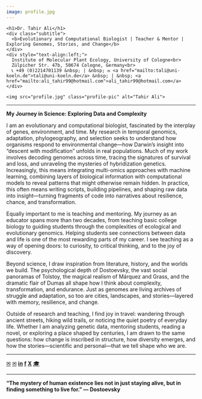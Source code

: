 ```yaml
---
image: profile.jpg
---
```


<div class="profile-header">
  <div class="profile-info">
    <h1>Dr. Tahir Ali</h1>
    <div class="subtitle">
      <b>Evolutionary and Computational Biologist | Teacher & Mentor | Exploring Genomes, Stories, and Change</b>
    </div>
    <div style="text-align:left;">
      Institute of Molecular Plant Ecology, University of Cologne<br>
      Zülpicher Str. 47b, 50674 Cologne, Germany<br>
      📞 +49 (0)2214701139 &nbsp; | &nbsp; ✉️ <a href="mailto:tali@uni-koeln.de">tali@uni-koeln.de</a> &nbsp; | &nbsp; <a href="mailto:ali_tahir99@hotmail.com">ali_tahir99@hotmail.com</a>
    </div>
  </div>
  <div class="profile-photo">
    <img src="profile.jpg" class="profile-pic" alt="Tahir Ali">
  </div>
</div>

---

**My Journey in Science: Exploring Data and Complexity**

I am an evolutionary and computational biologist, fascinated by the interplay of genes, environment, and time. My research in temporal genomics, adaptation, phylogeography, and selection seeks to understand how organisms respond to environmental change—how Darwin’s insight into “descent with modification” unfolds in real populations. Much of my work involves decoding genomes across time, tracing the signatures of survival and loss, and unraveling the mysteries of hybridization genetics. Increasingly, this means integrating multi-omics approaches with machine learning, combining layers of biological information with computational models to reveal patterns that might otherwise remain hidden. In practice, this often means writing scripts, building pipelines, and shaping raw data into insight—turning fragments of code into narratives about resilience, chance, and transformation.

Equally important to me is teaching and mentoring. My journey as an educator spans more than two decades, from teaching basic college biology to guiding students through the complexities of ecological and evolutionary genomics. Helping students see connections between data and life is one of the most rewarding parts of my career. I see teaching as a way of opening doors: to curiosity, to critical thinking, and to the joy of discovery.

Beyond science, I draw inspiration from literature, history, and the worlds we build. The psychological depth of Dostoevsky, the vast social panoramas of Tolstoy, the magical realism of Márquez and Grass, and the dramatic flair of Dumas all shape how I think about complexity, transformation, and endurance. Just as genomes are living archives of struggle and adaptation, so too are cities, landscapes, and stories—layered with memory, resilience, and change.

Outside of research and teaching, I find joy in travel: wandering through ancient streets, hiking wild trails, or noticing the quiet poetry of everyday life. Whether I am analyzing genetic data, mentoring students, reading a novel, or exploring a place shaped by centuries, I am drawn to the same questions: how change is inscribed in structure, how diversity emerges, and how the stories—scientific and personal—that we tell shape who we are.

---

<div class="social-icons">
  <a class="email" href="mailto:tali@uni-koeln.de" title="University Email">&#9993;</a>
  <a class="email" href="mailto:ali_tahir99@hotmail.com" title="Personal Email">&#9993;</a>
  <a class="linkedin" href="https://www.linkedin.com/in/tahir-ali-phd-07398823/" title="LinkedIn"><b>in</b></a>
  <a class="facebook" href="https://www.facebook.com/share/1FXBkETf1z/" title="Facebook"><b>f</b></a>
  <a class="twitter" href="https://x.com/TahirAli_PhD" title="Twitter"><b>X</b></a>
  <a class="scholar" href="https://scholar.google.com/citations?user=3FhH7eMAAAAJ&hl=en" title="Google Scholar">&#127891;</a>
</div>

---

**“The mystery of human existence lies not in just staying alive, but in finding something to live for.” — Dostoevsky**

